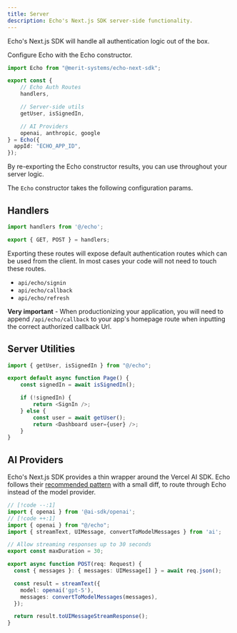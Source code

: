```yaml
---
title: Server 
description: Echo's Next.js SDK server-side functionality.
---
```


Echo's Next.js SDK will handle all authentication logic out of the box.

Configure Echo with the Echo constructor.

```typescript title="src/echo/index.ts"
import Echo from "@merit-systems/echo-next-sdk";

export const { 
    // Echo Auth Routes
    handlers, 

    // Server-side utils
    getUser, isSignedIn, 

    // AI Providers
    openai, anthropic, google 
} = Echo({
  appId: "ECHO_APP_ID",
});
```

By re-exporting the Echo constructor results, you can use throughout your server logic.


The `Echo` constructor takes the following configuration params.
<AutoTypeTable path="../echo-next-sdk/src/types.ts" name="EchoConfig" />


## Handlers
```typescript
import handlers from '@/echo';

export { GET, POST } = handlers;
```

Exporting these routes will expose default authentication routes which can be used from the client. In most cases your code will not need to touch these routes.
- `api/echo/signin`
- `api/echo/callback`
- `api/echo/refresh`


**Very important** - When productionizing your application, you will need to append `/api/echo/callback` to your app's homepage route when inputting the correct authorized
callback Url.



## Server Utilities
```typescript
import { getUser, isSignedIn } from "@/echo";

export default async function Page() {
    const signedIn = await isSignedIn();

    if (!signedIn) {
        return <SignIn />;
    } else {
        const user = await getUser();
        return <Dashboard user={user} />;
    }
}

```

## AI Providers
Echo's Next.js SDK provides a thin wrapper around the Vercel AI SDK.
Echo follows their [recommended pattern](https://ai-sdk.dev/docs/getting-started/nextjs-app-router#create-a-route-handler) with a small diff, to route through Echo
instead of the model provider.

```typescript
// [!code --:1]
import { openai } from '@ai-sdk/openai';
// [!code ++:1]
import { openai } from "@/echo";
import { streamText, UIMessage, convertToModelMessages } from 'ai';

// Allow streaming responses up to 30 seconds
export const maxDuration = 30;

export async function POST(req: Request) {
  const { messages }: { messages: UIMessage[] } = await req.json();

  const result = streamText({
    model: openai('gpt-5'),
    messages: convertToModelMessages(messages),
  });

  return result.toUIMessageStreamResponse();
}
```
